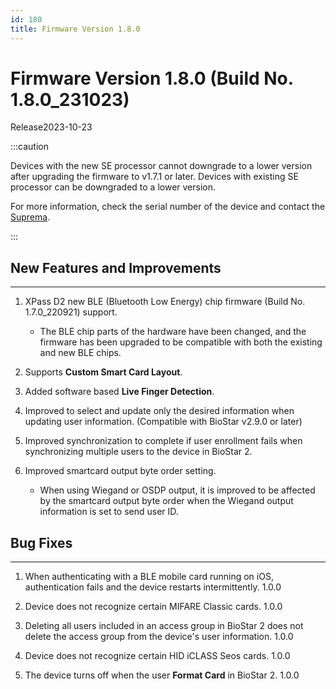 ```yaml
---
id: 180
title: Firmware Version 1.8.0
---
```


# Firmware Version 1.8.0 (Build No. 1.8.0_231023)

Release<Separator/>2023-10-23

:::caution

Devices with the new SE processor cannot downgrade to a lower version after upgrading the firmware to v1.7.1 or later. Devices with existing SE processor can be downgraded to a lower version.

For more information, check the serial number of the device and contact the [Suprema](https://supremainc.com).

:::

## New Features and Improvements

---

1. XPass D2 new BLE (Bluetooth Low Energy) chip firmware (Build No. 1.7.0_220921) support.

    - The BLE chip parts of the hardware have been changed, and the firmware has been upgraded to be compatible with both the existing and new BLE chips.

1. Supports **Custom Smart Card Layout**.

1. Added software based **Live Finger Detection**.

1. Improved to select and update only the desired information when updating user information. (Compatible with BioStar v2.9.0 or later)

1. Improved synchronization to complete if user enrollment fails when synchronizing multiple users to the device in BioStar 2.

1. Improved smartcard output byte order setting.

    - When using Wiegand or OSDP output, it is improved to be affected by the smartcard output byte order when the Wiegand output information is set to send user ID.

## Bug Fixes

---

<BugLists>

1. When authenticating with a BLE mobile card running on iOS, authentication fails and the device restarts intermittently. <Badge>1.0.0</Badge>

1. Device does not recognize certain MIFARE Classic cards. <Badge>1.0.0</Badge>

1. Deleting all users included in an access group in BioStar 2 does not delete the access group from the device's user information. <Badge>1.0.0</Badge>

1. Device does not recognize certain HID iCLASS Seos cards. <Badge>1.0.0</Badge>

1. The device turns off when the user **Format Card** in BioStar 2. <Badge>1.0.0</Badge>

</BugLists>